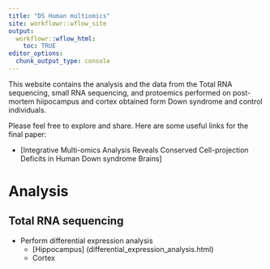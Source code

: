 ```yaml
---
title: "DS Human multiomics"
site: workflowr::wflow_site
output:
  workflowr::wflow_html:
    toc: TRUE
editor_options:
  chunk_output_type: console
---
```


This website contains the analysis and the data from the Total RNA sequencing, small RNA sequencing, and protoemics performed on post-mortem hiipocampus and cortex obtained form Down syndrome and control individuals.

Please feel free to explore and share. Here are some useful links for the final paper:

* [Integrative Multi-omics Analysis Reveals Conserved Cell-projection Deficits in Human Down syndrome Brains]


# Analysis

## Total RNA sequencing

* Perform differential expression analysis
  * [Hippocampus] (differential_expression_analysis.html)
  * Cortex
